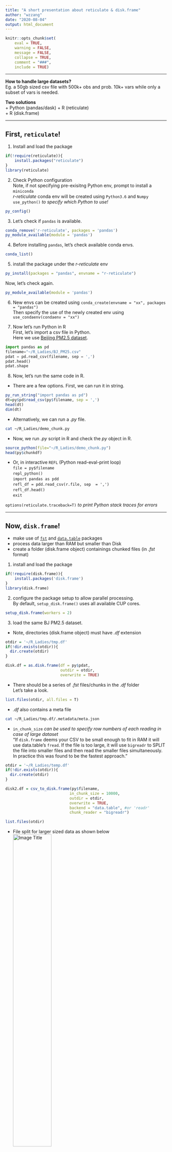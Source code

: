 ```yaml
---
title: "A short presentation about reticulate & disk.frame"
author: "wzzang"
date: "2020-08-04"
output: html_document
---
```

  
  
```r
knitr::opts_chunk$set(
	eval = TRUE,
	warning = FALSE,
	message = FALSE,
	collapse = TRUE,
	comment = "###",
	include = TRUE)
```
  
***  
  
**How to handle large datasets?**   
Eg. a 50gb sized csv file with 500k+ obs and prob. 10k+ vars while only a subset of vars is needed.  

**Two solutions**  
   + Python (pandas/dask) + R (reticulate)  
   + R (disk.frame)  
   
***  
  
## First, `reticulate`!    
  
1. Install and load the package
```r
if(!require(reticulate)){
    install.packages("reticulate")
}
library(reticulate)
```

2. Check Python configuration  
Note, if not specifying pre-exisitng Python env, prompt to install a `miniconda`     
*r-reticulate* conda env will be created using `Python3.6` and `Numpy`  
`use_python()` *to specify which Python to use!*  
```r
py_config()
```

 
3. Let's check if `pandas` is available.
```r
conda_remove('r-reticulate', packages = 'pandas')
py_module_available(module = 'pandas')
```
  
4. Before installing `pandas`, let's check available conda envs.  
```r
conda_list()
```

5. install the package under the *r-reticulate* env  
```r
py_install(packages = "pandas", envname = "r-reticulate")
```

  Now, let's check again.
```r
py_module_available(module = 'pandas')
```


6. New envs can be created using `conda_create(envname = "xx", packages = "pandas")`  
  Then specify the use of the newly created env using `use_condaenv(condaenv = "xx")`  
  

7. Now let's run Python in R  
  First, let's import a csv file in Python.  
  Here we use [Beijing PM2.5 dataset](https://www.kaggle.com/djhavera/beijing-pm25-data-data-set).  

```python
import pandas as pd
filename="~/R_Ladies/BJ_PM25.csv"
pdat = pd.read_csv(filename, sep = ',')
pdat.head()
pdat.shape
```


8. Now, let's run the same code in R.  
  + There are a few options. First, we can run it in string.  
```r
py_run_string("import pandas as pd")
dt=py$pd$read_csv(py$filename, sep = ',')
head(dt)
dim(dt)
```


  + Alternatively, we can run a *.py* file.     
```bash
cat ~/R_Ladies/demo_chunk.py
```
  
  + Now, we run *.py* script in R and check the *py* object in R.

```r
source_python(file="~/R_Ladies/demo_chunk.py")
head(py$chunkdf)
```



  + Or, in interactive `REFL` (Python read-eval-print loop)  
  `file = py$filename`  
  `repl_python()`  
  `import pandas as pdd`  
  `refl_df = pdd.read_csv(r.file, sep  = ',')`  
  `refl_df.head()`  
  `exit`  
  
  
  
`options(reticulate.traceback=T)` *to print Python stack traces for errors*   
      
  
***
  
## Now, `disk.frame`!  
  - make use of [`fst`]((https://www.fstpackage.org/)) and [`data.table`](https://github.com/Rdatatable/data.table/wiki) packages  
  - process data larger than RAM but smaller than Disk
  - create a folder (disk.frame object) containings chunked files (in *.fst* format)   
  
  

 1. install and load the package  
```r
if(!require(disk.frame)){
    install.packages('disk.frame')
}
library(disk.frame)
```
  
  
 2. configure the package setup to allow parallel processing.    
 By default, `setup_disk.frame()` uses all available CUP cores.  
```r
setup_disk.frame(workers = 2)
``` 
 
 3. load the same BJ PM2.5 dataset.  
  + Note, directories (disk.frame object) must have *.df* extension  
```r
otdir = '~/R_Ladies/tmp.df'
if(!dir.exists(otdir)){
  dir.create(otdir)  
}

disk.df = as.disk.frame(df = py$pdat, 
                        outdir = otdir,
                        overwrite = TRUE)
```
  + There should be a series of *.fst* files/chunks in the *.df* folder  
  Let's take a look.
```r
list.files(otdir, all.files = T)
```  
  + *.df* also contains a meta file  
```bash
cat ~/R_Ladies/tmp.df/.metadata/meta.json 
```
  
  + `in_chunk_size` *can be used to specify row numbers of each reading in case of large dataset *  
  "If `disk.frame` deems your CSV to be small enough to fit in RAM it will use data.table's `fread`. If the file is too large, it will use `bigreadr` to SPLIT the file into smaller files and then read the smaller files simultaneously. In practice this was found to be the fastest approach."  


```r
otdir = '~/R_Ladies/temp.df'
if(!dir.exists(otdir)){
  dir.create(otdir)  
}

disk2.df = csv_to_disk.frame(py$filename,
                            in_chunk_size = 10000,
                            outdir = otdir,
                            overwrite = TRUE,
                            backend = "data.table", #or 'readr'
                            chunk_reader = "bigreadr")

list.files(otdir) 
```  
  
   + File split for larger sized data as shown below   
![Image Title](df_chunk_test.png){width=50%}
   
   
   + Now, let's subset data by column names, using `dyplr` functions
```r
 sub.df = disk.df %>%
   srckeep(c("year","pm2.5","TEMP")) 

 sub.df %>% head
```
   + *using `srckeep` only load selected cols into memory whereas `select` will load all cols before filtering*  
     
   + We can get summary descriptions by cols
```r
pm25.stats = disk.df %>% 
  group_by(TEMP) %>%
  summarise(avrPM2.5 = mean(pm2.5, na.rm = T),
            medPM2.5 = median(pm2.5, na.rm = T)) %>%
  collect #computation executed

pm25.stats
```
  
  
  

4. Add new data as a chunk to the existing disk frame.  
```r
add_chunk(disk2.df, dt) #dt: r data frame
nchunks(disk2.df)
list.files(otdir)
```
  
5. Apply functions to all chunks using *cmap*.  
  + Remember to specify `lazy=F` or to use `collect` for actual computation.  
```r
result = disk2.df %>% 
  cmap(function(chk) {
    chk[1, ] #showing the first row of each chunk
  }, lazy=FALSE) 

result
```  

6. Save intermediate data as a new *.df*     
```r
otdir = '~/R_Ladies/selected.df'
if(!dir.exists(otdir)){
  dir.create(otdir)  
}

disk.df %>%
  srckeep(c("year","pm2.5","TEMP")) %>%
  write_disk.frame(outdir = otdir, overwrite = TRUE)

list.dirs('~/R_Ladies')
```
  


7. **More information about `disk.frame` can be found [here](https://diskframe.com)**  

